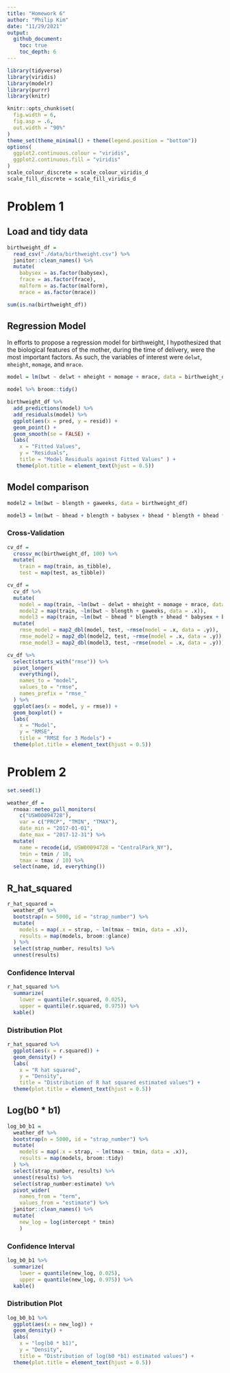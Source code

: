 ```yaml
---
title: "Homework 6"
author: "Philip Kim"
date: "11/29/2021"
output: 
  github_document:
    toc: true
    toc_depth: 6
---
```


```r
library(tidyverse)
library(viridis)
library(modelr)
library(purrr)
library(knitr)

knitr::opts_chunk$set(
  fig.width = 6,
  fig.asp = .6,
  out.width = "90%"
)
theme_set(theme_minimal() + theme(legend.position = "bottom"))
options(
  ggplot2.continuous.colour = "viridis",
  ggplot2.continuous.fill = "viridis"
)
scale_colour_discrete = scale_colour_viridis_d
scale_fill_discrete = scale_fill_viridis_d
```


# Problem 1

## Load and tidy data

```r
birthweight_df =
  read_csv("./data/birthweight.csv") %>% 
  janitor::clean_names() %>% 
  mutate(
    babysex = as.factor(babysex),
    frace = as.factor(frace),
    malform = as.factor(malform),
    mrace = as.factor(mrace))

sum(is.na(birthweight_df))
```

## Regression Model

In efforts to propose a regression model for birthweight, I hypothesized that the biological features of the mother, during the time of delivery, were the most important factors. As such, the variables of interest were `delwt`, `mheight`, `momage`, and `mrace`. 

```r
model = lm(bwt ~ delwt + mheight + momage + mrace, data = birthweight_df)

model %>% broom::tidy()

birthweight_df %>% 
  add_predictions(model) %>% 
  add_residuals(model) %>% 
  ggplot(aes(x = pred, y = resid)) +
  geom_point() +
  geom_smooth(se = FALSE) +
  labs(
    x = "Fitted Values",
    y = "Residuals",
    title = "Model Residuals against Fitted Values" ) +
   theme(plot.title = element_text(hjust = 0.5))
```

## Model comparison

```r
model2 = lm(bwt ~ blength + gaweeks, data = birthweight_df)

model3 = lm(bwt ~ bhead + blength + babysex + bhead * blength + bhead * babysex + blength * babysex + bhead * blength * babysex, data = birthweight_df)
```

### Cross-Validation

```r
cv_df = 
  crossv_mc(birthweight_df, 100) %>% 
  mutate(
    train = map(train, as_tibble),
    test = map(test, as_tibble))

cv_df = 
  cv_df %>% 
  mutate(
    model = map(train, ~lm(bwt ~ delwt + mheight + momage + mrace, data = .x)),
    model2 = map(train, ~lm(bwt ~ blength + gaweeks, data = .x)),
    model3 = map(train, ~lm(bwt ~ bhead * blength + bhead * babysex + blength * babysex + bhead * blength * babysex, data = .x))) %>% 
  mutate(
    rmse_model = map2_dbl(model, test, ~rmse(model = .x, data = .y)),
    rmse_model2 = map2_dbl(model2, test, ~rmse(model = .x, data = .y)),
    rmse_model3 = map2_dbl(model3, test, ~rmse(model = .x, data = .y)))

cv_df %>% 
  select(starts_with("rmse")) %>% 
  pivot_longer(
    everything(),
    names_to = "model",
    values_to = "rmse",
    names_prefix = "rmse_"
  ) %>% 
  ggplot(aes(x = model, y = rmse)) +
  geom_boxplot() +
  labs(
    x = "Model",
    y = "RMSE",
    title = "RMSE for 3 Models") +
  theme(plot.title = element_text(hjust = 0.5))
```


# Problem 2

```r
set.seed(1)

weather_df = 
  rnoaa::meteo_pull_monitors(
    c("USW00094728"),
    var = c("PRCP", "TMIN", "TMAX"), 
    date_min = "2017-01-01",
    date_max = "2017-12-31") %>%
  mutate(
    name = recode(id, USW00094728 = "CentralPark_NY"),
    tmin = tmin / 10,
    tmax = tmax / 10) %>%
  select(name, id, everything())
```

## R_hat_squared

```r
r_hat_squared = 
  weather_df %>% 
  bootstrap(n = 5000, id = "strap_number") %>% 
  mutate(
    models = map(.x = strap, ~ lm(tmax ~ tmin, data = .x)),
    results = map(models, broom::glance)
  ) %>% 
  select(strap_number, results) %>% 
  unnest(results)
```

### Confidence Interval

```r
r_hat_squared %>% 
  summarize(
    lower = quantile(r.squared, 0.025),
    upper = quantile(r.squared, 0.975)) %>% 
  kable()
```

### Distribution Plot

```r
r_hat_squared %>% 
  ggplot(aes(x = r.squared)) + 
  geom_density() +
  labs(
    x = "R hat squared",
    y = "Density",
    title = "Distribution of R hat squared estimated values") +
  theme(plot.title = element_text(hjust = 0.5))
```

## Log(b0 * b1)

```r
log_b0_b1 = 
  weather_df %>% 
  bootstrap(n = 5000, id = "strap_number") %>% 
  mutate(
    models = map(.x = strap, ~ lm(tmax ~ tmin, data = .x)),
    results = map(models, broom::tidy)
  ) %>% 
  select(strap_number, results) %>% 
  unnest(results) %>% 
  select(strap_number:estimate) %>% 
  pivot_wider(
    names_from = "term",
    values_from = "estimate") %>% 
  janitor::clean_names() %>% 
  mutate(
    new_log = log(intercept * tmin)
    )
```

### Confidence Interval

```r
log_b0_b1 %>% 
  summarize(
    lower = quantile(new_log, 0.025),
    upper = quantile(new_log, 0.975)) %>% 
  kable()
```

### Distribution Plot

```r
log_b0_b1 %>% 
  ggplot(aes(x = new_log)) + 
  geom_density() +
  labs(
    x = "log(b0 * b1)",
    y = "Density",
    title = "Distribution of log(b0 *b1) estimated values") +
  theme(plot.title = element_text(hjust = 0.5))
```


